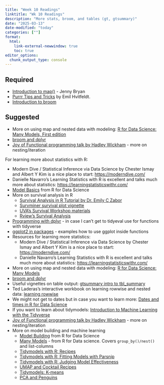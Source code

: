 ```yaml
---
title: "Week 10 Readings"
linktitle: "Wk 10 Readings"
description: "More stats, broom, and tables (gt, gtsummary)"
date: "2025-03-13"
date-modified: "today"
categories: [""]
format: 
  html:
    link-external-newwindow: true
    toc: true
editor_options: 
  chunk_output_type: console
---
```



## Required

- [Introduction to map()](https://jennybc.github.io/purrr-tutorial/ls01_map-name-position-shortcuts.html) - Jenny Bryan
- [Purrr Tips and Tricks](https://www.emilhvitfeldt.com/post/2018-01-08-purrr-tips-and-tricks/) by Emil Hvitfeldt.
- [Introduction to broom](https://cran.r-project.org/web/packages/broom/vignettes/broom.html)


## Suggested

- More on using map and nested data with modeling: [R for Data Science: Many Models, First edition](https://r4ds.had.co.nz/many-models.html)
- [broom and dplyr](https://broom.tidymodels.org/articles/broom_and_dplyr.html)
- [Joy of Functional programming talk by Hadley Wickham](https://learning.acm.org/techtalks/functionalprogramming) - more on nesting/iteration

For learning more about statistics with R:

- Modern Dive / Statistical Inference via Data Science by Chester Ismay and Albert Y Kim is a nice place to start: <https://moderndive.com/>
- Danielle Navarro's Learning Statistics with R is excellent and talks much more about statistics: <https://learningstatisticswithr.com/>
- [Model Basics](https://r4ds.had.co.nz/model-basics.html) from R for Data Science
- More on survival analysis in R
  * [Survival Analysis in R Tutorial by Dr. Emily C Zabor](https://www.emilyzabor.com/tutorials/survival_analysis_in_r_tutorial.html)
  * [Survminer survival plot vignette](https://cran.r-project.org/web/packages/survminer/vignettes/Informative_Survival_Plots.html)
  * [UVA's Survival Workshop materials](https://bioconnector.github.io/workshops/r-survival.html)
  * [Rview's Survival Analysis](https://rviews.rstudio.com/2017/09/25/survival-analysis-with-r/)


- [Programming with dplyr](https://dplyr.tidyverse.org/articles/programming.html) - in case I can't get to tidyeval use for functions with tidyverse
- [ggplot2 in packages](https://ggplot2.tidyverse.org/articles/ggplot2-in-packages.html) - examples how to use ggplot inside functions
- Resources for learning more statistics:
  * Modern Dive / Statistical Inference via Data Science by Chester Ismay and Albert Y Kim is a nice place to start: <https://moderndive.com/>
  * Danielle Navarro's Learning Statistics with R is excellent and talks much more about statistics: <https://learningstatisticswithr.com/>
- More on using map and nested data with modeling: [R for Data Science: Many Models](https://r4ds.had.co.nz/many-models.html)
- [broom and dplyr](https://broom.tidymodels.org/articles/broom_and_dplyr.html)
- Useful vignettes on table output: [gtsummary intro to tbl_summary](https://www.danieldsjoberg.com/gtsummary/articles/tbl_summary.html)
- Ted Laderas's interactive workbook on learning rowwise and nested data: [learning rowwise](https://tladeras.shinyapps.io/learning_rowwise)
- We might not get to dates but in case you want to learn more: [Dates and times in R for Data Science](https://r4ds.had.co.nz/dates-and-times.html)
- If you want to learn about tidymodels: [Introduction to Machine Learning with the Tidyverse](https://education.rstudio.com/blog/2020/02/conf20-intro-ml/)
- [Joy of Functional programming talk by Hadley Wickham](https://learning.acm.org/techtalks/functionalprogramming) - more on nesting/iteration
- More on model building and machine learning
  * [Model Building](https://r4ds.had.co.nz/model-building.html) from R for Data Science
  * [Many Models](https://r4ds.had.co.nz/many-models.html) - from R for Data science. Covers `group_by()/nest()` and list-columns
  * [Tidymodels with R: Recipes](https://www.tmwr.org/recipes.html)
  * [Tidymodels with R: Fitting Models with Parsnip](https://www.tmwr.org/models.html)
  * [Tidymodels with R: Judging Model Effectiveness](https://www.tmwr.org/performance.html)
  * [UMAP and Cocktail Recipes](https://juliasilge.com/blog/cocktail-recipes-umap/)
  * [Tidymodels: K-means](https://www.tidymodels.org/learn/statistics/k-means/)
  * [PCA and Penguins](https://allisonhorst.github.io/palmerpenguins/articles/articles/pca.html)
